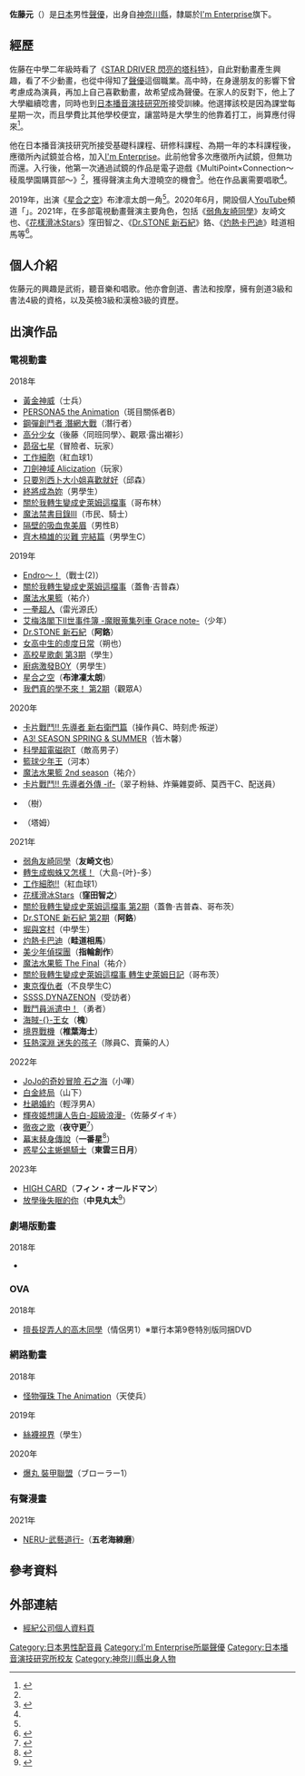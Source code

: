 {{NoteTA
|G1=Anime
|1= zh-cn:Dr.STONE 石纪元; zh-tw:Dr.STONE 新石紀; zh-hk:Dr.STONE
|2= zh-cn:克罗姆; zh-tw:阿鉻; zh-hk:克羅姆
|3= zh-cn:弱势角色友崎君; zh-tw:弱角友崎同學; zh-hk:弱角友崎同學
}}
{{配音員
|姓名= 佐藤元
|圖片= 
|尺寸= 
|簡介= 
|外文名= 佐藤 元
|外文= ja
|羅馬拼音= Satō Gen
|出生地= 
|出身地= [[日本|日本]][[神奈川縣|神奈川縣]]
|死歿地= 
|生年= 1997
|生月= 3
|生日= 22
|歿年= 
|歿月= 
|歿日= 
|所屬= [[I'm_Enterprise|I'm Enterprise]]
|出道作= 
|代表作= 克羅姆（[[Dr.STONE|Dr.STONE]]）<br>友崎文也（[[弱角友崎同學|弱角友崎同學]]）
|網站= 
|其他= 
}}
'''佐藤元'''（{{bd|1997年|<ref>{{cite tweet|user=St1oickerGEN|number=1373823659148599298|script-title=ja:【HappyBirthday!!】 今日はGENの誕生日！ 24歳になったGENをみなさんでお祝いしませんか？ 本日19時よりYouTubeにて生配信！ 通常生配信後には「げんのやすみじかん」でメンバーシップ限定生配信を行います！|date=2021-03-22|accessdate=2021-06-22|archiveurl=https://web.archive.org/web/20210322022823/https://twitter.com/StoickerGEN/status/1373823659148599298|archivedate=2021-03-22|	deadurl=no}}</ref>3月22日<ref name="profile">{{cite web|url=https://www.imenterprise.jp/profile.php?id=36|script-title=ja:Talent Profile 佐藤元|publisher=[[I'm_Enterprise|I'm Enterprise]]|accessdate=2021-01-10|language=ja}}</ref>||}}）是[[日本|日本]]男性[[聲優|聲優]]，出身自[[神奈川縣|神奈川縣]]，隸屬於[[I'm_Enterprise|I'm Enterprise]]旗下。

== 經歷 ==
佐藤在中學二年級時看了《[[STAR_DRIVER_閃亮的塔科特|STAR DRIVER 閃亮的塔科特]]》，自此對動畫產生興趣，看了不少動畫，也從中得知了[[聲優|聲優]]這個職業。高中時，在身邊朋友的影響下曾考慮成為演員，再加上自己喜歡動畫，故希望成為聲優。在家人的反對下，他上了大學繼續唸書，同時也到[[日本播音演技研究所|日本播音演技研究所]]接受訓練。他選擇該校是因為課堂每星期一次，而且學費比其他學校便宜，讓當時是大學生的他靠着打工，尚算應付得來<ref name="seimaga">{{cite web|url=https://seimaga.jp/item18.html|script-title=ja:【声マガ・インタビュー】佐藤 元|publisher=声優マガジン|date=2019-09-24|accessdate=2021-01-15|language=ja|archive-date=2021-01-21|archive-url=https://web.archive.org/web/20210121023339/https://seimaga.jp/item18.html}}</ref>。

他在日本播音演技研究所接受基礎科課程、研修科課程、為期一年的本科課程後，應徵所內試鏡並合格，加入[[I'm_Enterprise|I'm Enterprise]]。此前他曾多次應徵所內試鏡，但無功而還。入行後，他第一次通過試鏡的作品是電子遊戲《MultiPoint×Connection～稜風學園購買部～》<ref name="seimaga"/>，獲得聲演主角大澄曉空的機會<ref>{{cite web|url=https://www.4gamer.net/games/438/G043804/20181226109/|script-title=ja:ブロッコリーの女性向け新作は“放置系”！「マルチポイント×コネクション～稜風学園購買部～」公式生放送をレポート。佐藤 元さんと大塚剛央さん終演後インタビューも|publisher=4Gamer|date=2018-12-26|accessdate=2021-01-15|language=ja|archive-date=2021-01-21|archive-url=https://web.archive.org/web/20210121024616/https://www.4gamer.net/games/438/G043804/20181226109/}}</ref>。他在作品裏需要唱歌<ref name="seimaga"/>。

2019年，出演《[[星合之空|星合之空]]》布津凛太朗一角<ref name="seimaga"/>。2020年6月，開設個人[[YouTube|YouTube]]頻道「{{lang|ja|ストイッカ―GEN}}」。2021年，在多部電視動畫聲演主要角色，包括《[[弱角友崎同學|弱角友崎同學]]》友崎文也、《[[花樣滑冰Stars|花樣滑冰Stars]]》窪田智之、《[[Dr.STONE_新石紀|Dr.STONE 新石紀]]》鉻、《[[灼熱卡巴迪|灼熱卡巴迪]]》畦道相馬等<ref>{{cite web|url=https://animeanime.jp/article/2021/01/04/58614.html|script-title=ja:2021年期待の声優をピックアップ！ ネクストブレイクしそうな注目の若手＜男性＞＜女性＞声優6名|publisher=AnimeAnime.jp|date=2021-01-04|accessdate=2021-01-15|language=ja|archive-date=2021-02-03|archive-url=https://web.archive.org/web/20210203142805/https://animeanime.jp/article/2021/01/04/58614.html}}</ref>。

== 個人介紹 ==
佐藤元的興趣是武術，聽音樂和唱歌。他亦會劍道、書法和按摩，擁有劍道3級和書法4級的資格，以及英檢3級和漢檢3級的資歷{{R|profile}}。

== 出演作品 ==
=== 電視動畫===
;2018年
* [[黃金神威|黃金神威]]（士兵）<!-- 2018-04-09 -->
* [[女神異聞錄5|PERSONA5 the Animation]]（斑目關係者B）<!-- 2018-05-12 -->
* [[鋼彈創鬥者_潛網大戰|鋼彈創鬥者 潛網大戰]]（潛行者）<!-- 2018-05-22 -->
* [[高分少女|高分少女]]（後藤〈同班同學〉、觀眾·露出襯衫）<!-- 2018-07-20 -->
* [[昴宿七星|昴宿七星]]（冒險者、玩家）<!-- 2018-07-26 -->
* [[工作細胞|工作細胞]]（紅血球1）<!-- 2018-08-04 -->
* [[刀劍神域|刀劍神域 Alicization]]（玩家）<!-- 2018-10-06 -->
* [[只要別西卜大小姐喜歡就好|只要別西卜大小姐喜歡就好]]（邱森）<!-- 2018-10-10 -->
* [[終將成為妳|終將成為妳]]（男學生）<!-- 2018-10-12 -->
* [[關於我轉生變成史萊姆這檔事|關於我轉生變成史萊姆這檔事]]（哥布林）<!-- 2018-10-15 -->
* [[魔法禁書目錄|魔法禁書目錄III]]（市民、騎士）<!-- 2018-10-19 -->
* [[隔壁的吸血鬼美眉|隔壁的吸血鬼美眉]]（男性B）<!-- 2018-12-07 -->
* [[齊木楠雄的災難|齊木楠雄的災難 完結篇]]（男學生C）<!-- 2018-12-28 -->

;2019年
* [[Endro～！|Endro～！]]（戰士(2)）<!-- 2019-01-12 -->
* [[關於我轉生變成史萊姆這檔事|關於我轉生變成史萊姆這檔事]]（蓋魯·吉普森）<!-- 2019-02-18 -->
* [[魔法水果籃|魔法水果籃]]（祐介）<!-- 2019-04-19 -->
* [[一拳超人|一拳超人]]（雷光源氏）<!-- 2019-05-07 -->
* [[艾梅洛閣下II世事件簿|艾梅洛閣下II世事件簿 -魔眼蒐集列車 Grace note-]]（少年）<!-- 2019-07-06 -->
* [[Dr.STONE_新石紀|Dr.STONE 新石紀]]（'''阿鉻'''）<!-- 2019-08-16 -->
* [[女高中生的虛度日常|女高中生的虛度日常]]（朔也）<!-- 2019-09-13 -->
* [[高校星歌劇|高校星歌劇 第3期]]（學生）<!-- 2019-09-16 -->
* [[廚病激發BOY|廚病激發BOY]]（男學生）<!-- 2019-10-04 -->
* [[星合之空|星合之空]]（'''布津凜太朗'''）<!-- 2019-10-10 -->
* [[我們真的學不來！|我們真的學不來！ 第2期]]（觀眾A）<!-- 2019-12-28 -->

;2020年
* [[卡片戰鬥先導者|卡片戰鬥!! 先導者 新右衛門篇]]（操作員C、時刻虎·叛逆）<!-- 2020-01-18 -->
* [[A3!|A3! SEASON SPRING & SUMMER]]（皆木馨）<!-- 2020-01-20 -->
* [[科學超電磁砲|科學超電磁砲T]]（敵高男子）<!-- 2020-01-24 -->
* [[籃球少年王|籃球少年王]]（河本）<!-- 2020-04-01 -->
* [[魔法水果籃|魔法水果籃 2nd season]]（祐介）<!-- 2020-04-13 -->
* [[卡片戰鬥先導者|卡片戰鬥!! 先導者外傳 -if-]]（翠子粉絲、炸藥雜耍師、莫西干C、配送員）<!-- 2020-06-20 -->
* {{lj|巨神與冰華之城|巨神と氷華の城}}（樹）<!-- 2020-08-08 -->
* {{lj|王之逆襲|キングスレイド#テレビアニメ|王之逆襲 意志的繼承者}}（塔姆）<!-- 2020-10-02 -->

;2021年
* [[弱角友崎同學|弱角友崎同學]]（'''友崎文也'''）<!-- 2021-01-08 -->
* [[轉生成蜘蛛又怎樣！|轉生成蜘蛛又怎樣！]]（大島-{叶}-多）<!-- 2021-01-08 -->
* [[工作細胞|工作細胞!!]]（紅血球1）<!-- 2021-01-09 -->
* [[花樣滑冰Stars|花樣滑冰Stars]]（'''窪田智之'''）<!-- 2021-01-10 -->
* [[關於我轉生變成史萊姆這檔事|關於我轉生變成史萊姆這檔事 第2期]]（蓋魯·吉普森、哥布茨）<!-- 2021-01-12 -->
* [[Dr.STONE_新石紀|Dr.STONE 新石紀 第2期]]（'''阿鉻'''）<!-- 2021-01-14 -->
* [[堀與宮村|堀與宮村]]（中學生）<!-- 2021-01-23 -->
* [[灼熱卡巴迪|灼熱卡巴迪]]（'''畦道相馬'''）<!-- 2021-04-02 -->
* [[美少年系列|美少年偵探團]]（'''指輪創作'''）<!-- 2021-04-11 -->
* [[魔法水果籃|魔法水果籃 The Final]]（祐介）<!-- 2021-04-12 -->
* [[關於我轉生變成史萊姆這檔事|關於我轉生變成史萊姆這檔事 轉生史萊姆日記]]（哥布茨）<!-- 2021-04-13 -->
* [[東京復仇者|東京復仇者]]（不良學生C）<!-- 2021-05-01 -->
* [[SSSS.DYNAZENON|SSSS.DYNAZENON]]（受訪者）<!-- 2021-06-11 -->
* [[戰鬥員派遣中！|戰鬥員派遣中！]]（勇者）<!-- 2021-06-20 -->
* [[海賊王女|海賊-{}-王女]]（'''槐'''）<!-- 2021-10-02 -->
* [[境界戰機|境界戰機]]（'''椎葉海士'''）<!-- 2021-10-04 -->
* [[狂熱深淵_迷失的孩子|狂熱深淵 迷失的孩子]]（隊員C、賣藥的人）<!-- 2021-10-12 -->

;2022年
* [[JoJo的奇妙冒險_(電視動畫)|JoJo的奇妙冒險 石之海]]（小嗶）<!-- 2022-01-14 -->
* [[白金終局|白金終局]]（山下）<!-- 2022-03-24 -->
* [[杜鵑婚約|杜鵑婚約]]（輕浮男A）<!-- 2022-05-07 -->
* [[輝夜姬想讓人告白～天才們的戀愛頭腦戰～_(動畫)|輝夜姬想讓人告白-超級浪漫-]]（佐藤ダイキ）<!-- 2022-05-20 -->
* [[徹夜之歌|徹夜之歌]]（'''夜守更'''<ref>{{Cite web|url=https://natalie.mu/comic/news/453016|script-title=ja:コトヤマ「よふかしのうた」ノイタミナでアニメ化、主題歌はCreepy Nuts|website=[[Comic_Natalie|Comic Natalie]]|date=2021-11-11|accessdate=2021-11-11|language=ja|archive-date=2022-05-11|archive-url=https://web.archive.org/web/20220511002745/https://natalie.mu/comic/news/453016}}</ref>）<!-- 2022-07 -->
* [[幕末替身傳說|幕末替身傳說]]（'''一番星'''<ref>{{Cite web|url=https://natalie.mu/comic/news/473845|script-title=ja:新選組の替え玉描く「ブッチギレ！」キャスト発表、佐藤元「ブッコミだオラァアア！」|website=[[Comic_Natalie|Comic Natalie]]|date=2022-04-14|accessdate=2022-04-14|language=ja|archive-date=2022-05-08|archive-url=https://web.archive.org/web/20220508203209/https://natalie.mu/comic/news/473845}}</ref>）<!-- 2022-07 -->
* [[惑星公主蜥蜴騎士|惑星公主蜥蜴騎士]]（'''東雲三日月'''）<!-- 2022-07 -->

;2023年
* [[HIGH_CARD|HIGH CARD]]（'''フィン・オールドマン'''）
* [[放學後失眠的你|放學後失眠的你]]（'''中見丸太'''<ref>{{Cite web|url=https://natalie.mu/comic/news/480775|script-title=ja:TVアニメ「君は放課後インソムニア」2023年放送、メインキャストに佐藤元＆田村好|website=[[Comic_Natalie|Comic Natalie]]|date=2022-06-08|accessdate=2022-06-08|language=ja}}</ref>）

=== 劇場版動畫 ===
;2018年
* {{lj|ANEMONE／交響詩篇 Hi-Evolution|交響詩篇エウレカセブン ハイエボリューション}}

=== OVA ===
;2018年
* [[擅長捉弄人的高木同學|擅長捉弄人的高木同學]]（情侶男1）※單行本第9卷特別版同捆DVD

=== 網路動畫 ===
;2018年
* [[怪物彈珠|怪物彈珠 The Animation]]（天使兵）

;2019年
* [[絲襪視界|絲襪視界]]（學生）

;2020年
* [[爆丸_裝甲聯盟|爆丸 裝甲聯盟]]（ブローラー1）

=== 有聲漫畫 ===
;2021年
* [[NERU-武藝道行-|NERU-武藝道行-]]（'''五老海練磨'''）

== 參考資料 ==
{{Reflist}}

== 外部連結 ==
* [https://www.imenterprise.jp/profile.php?id=36 經紀公司個人資料頁]{{ja icon}}

{{I'm Enterprise}}

{{DEFAULTSORT:Satō Gen}}
[[Category:日本男性配音員|Category:日本男性配音員]]
[[Category:I'm_Enterprise所屬聲優|Category:I'm Enterprise所屬聲優]]
[[Category:日本播音演技研究所校友|Category:日本播音演技研究所校友]]
[[Category:神奈川縣出身人物|Category:神奈川縣出身人物]]